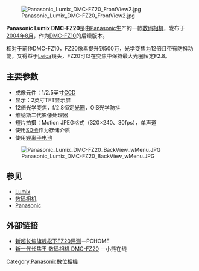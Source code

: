 [[File:Panasonic_Lumix_DMC-FZ20_FrontView2.jpg|right]]

'''Panasonic Lumix DMC-FZ20'''是由[[松下|Panasonic]]生产的一款[[数码相机|数码相机]]，发布于[[2004年8月|2004年8月]]，作为[[Panasonic_Lumix_DMC-FZ10|DMC-FZ10]]的后续版本。

相对于前作DMC-FZ10，FZ20像素提升到500万，光学变焦为12倍且带有防抖功能，又得益于[[Leica|Leica]]镜头，FZ20可以在变焦中保持最大光圈恒定F2.8。

== 主要参数 ==
*成像元件：1/2.5英寸[[CCD|CCD]]
*显示：2英寸TFT显示屏
*12倍光学变焦，f/2.8恒定[[光圈|光圈]]，OIS光学防抖
*维纳斯二代影像处理器
*短片拍摄：Motion JPEG格式（320×240、30fps），单声道
*使用[[SD卡|SD卡]]作为存储介质
*使用[[锂离子电池|锂离子电池]]
[[File:Panasonic_Lumix_DMC-FZ20_BackView_wMenu.JPG|right]]

== 参见 ==
*[[Lumix|Lumix]]
*[[数码相机|数码相机]]
*[[Panasonic|Panasonic]]

== 外部链接 ==
*[http://article.pchome.net/content-22509-1.html 新超长焦旗舰松下FZ20评测]{{Dead link|date=2020年6月 |bot=InternetArchiveBot |fix-attempted=yes }}－PCHOME
*[http://www.beareyes.com.cn/2/lib/200409/03/20040903101.htm 新一代长焦王 数码相机 DMC-FZ20] {{Wayback|url=http://www.beareyes.com.cn/2/lib/200409/03/20040903101.htm |date=20061210174100 }}－小熊在线

[[Category:Panasonic數位相機|Category:Panasonic數位相機]]